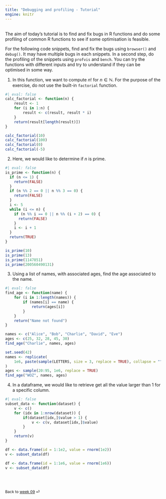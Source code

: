 ```yaml
---
title: "Debugging and profiling - Tutorial"
engine: knitr
---
```


<br>
The aim of today's tutorial is to find and fix bugs in R functions and do some profiling of common R functions to see if some optimisation is feasible.


For the following code snippets, find and fix the bugs using `browser()` and `debug()`. It may have multiple bugs in each snippets. In a second step, do the profiling of the snippets using `profvis` and `bench`. You can try the functions with different inputs and try to understand if they can be optimised in some way.


1. In this function, we want to compute $n!$ for $n \in \mathbb{N}$. For the purpose of the exercise, do not use the built-in `factorial` function.

```r
#| eval: false
calc_factorial <- function(n) {
    result <- 1
    for (i in 1:n) {
        result <- c(result, result * i)
    }
    return(result[length(result)])
}

calc_factorial(10)
calc_factorial(100)
calc_factorial(0)
calc_factorial(-5)
```

2. Here, we would like to determine if $n$ is prime.

```r
#| eval: false
is_prime <- function(n) {
  if (n <= 1) {
    return(FALSE)
  }
  if (n %% 2 == 0 || n %% 3 == 0) {
    return(FALSE)
  }
  i <- 5
  while (i <= n) {
    if (n %% i == 0 || n %% (i + 2) == 0) {
      return(FALSE)
    }
    i <- i + 1
  }
  return(TRUE)
}

is_prime(10)
is_prime(13)
is_prime(1147851)
is_prime(200560490131)
```

3. Using a list of names, with associated ages, find the age associated to the name.

```r
#| eval: false
find_age <- function(name) {
    for (i in 1:length(names)) {
        if (names[i] == name) {
            return(ages[i])
        }
    }
    return("Name not found")
}

names <- c("Alice", "Bob", "Charlie", "David", "Eve")
ages <- c(25, 32, 28, 45, 30)
find_age("Charlie", names, ages)

set.seed(42)
names <- replicate(
    1e6, paste(sample(LETTERS, size = 3, replace = TRUE), collapse = "")
)
ages <- sample(20:95, 1e6, replace = TRUE)
find_age("WOZ", names, ages)
```

4. In a dataframe, we would like to retrieve get all the value larger than $1$ for a specific column.

```r
#| eval: false
subset_data <- function(dataset) {
    v <- c()
    for (idx in 1:nrow(dataset)) {
        if(dataset[idx,]$value > 1) {
            v <- c(v, dataset[idx,]$value)
        }
    }
    return(v)
}

df <- data.frame(id = 1:1e2, value = rnorm(1e2))
v <- subset_data(df)

df <- data.frame(id = 1:1e6, value = rnorm(1e6))
v <- subset_data(df)
```

<br><br>

::: {style="font-size: 0.875em;"}
Back to [week 09](/weeks/week-9.qmd) ⏎
:::